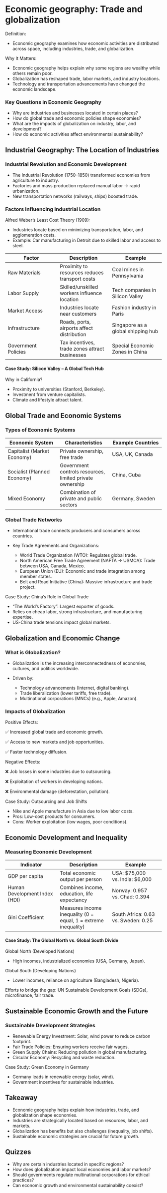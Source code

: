 # Economic geography: Trade and globalization

Definition:

-   Economic geography examines how economic activities are distributed across space, including industries, trade, and globalization.

Why It Matters:

-   Economic geography helps explain why some regions are wealthy while others remain poor.
-   Globalization has reshaped trade, labor markets, and industry locations.
-   Technology and transportation advancements have changed the economic landscape.

### Key Questions in Economic Geography

-   Why are industries and businesses located in certain places?
-   How do global trade and economic policies shape economies?
-   What are the impacts of globalization on industry, labor, and development?
-   How do economic activities affect environmental sustainability?

## Industrial Geography: The Location of Industries

### Industrial Revolution and Economic Development

-   The Industrial Revolution (1750–1850) transformed economies from agriculture to industry.
-   Factories and mass production replaced manual labor → rapid urbanization.
-   New transportation networks (railways, ships) boosted trade.

### Factors Influencing Industrial Location

Alfred Weber’s Least Cost Theory (1909):

-   Industries locate based on minimizing transportation, labor, and agglomeration costs.
-   Example: Car manufacturing in Detroit due to skilled labor and access to steel.

| Factor | Description | Example |
|------------------------|------------------------|------------------------|
| Raw Materials | Proximity to resources reduces transport costs | Coal mines in Pennsylvania |
| Labor Supply | Skilled/unskilled workers influence location | Tech companies in Silicon Valley |
| Market Access | Industries locate near customers | Fashion industry in Paris |
| Infrastructure | Roads, ports, airports affect distribution | Singapore as a global shipping hub |
| Government Policies | Tax incentives, trade zones attract businesses | Special Economic Zones in China |

#### Case Study: Silicon Valley – A Global Tech Hub

Why in California?

-   Proximity to universities (Stanford, Berkeley).
-   Investment from venture capitalists.
-   Climate and lifestyle attract talent.

## Global Trade and Economic Systems

### Types of Economic Systems

| Economic System | Characteristics | Example Countries |
|------------------------|------------------------|------------------------|
| Capitalist (Market Economy) | Private ownership, free trade | USA, UK, Canada |
| Socialist (Planned Economy) | Government controls resources, limited private ownership | China, Cuba |
| Mixed Economy | Combination of private and public sectors | Germany, Sweden |

### Global Trade Networks

-   International trade connects producers and consumers across countries.

-   Key Trade Agreements and Organizations:

    -   World Trade Organization (WTO): Regulates global trade.
    -   North American Free Trade Agreement (NAFTA → USMCA): Trade between USA, Canada, Mexico.
    -   European Union (EU): Economic and trade integration among member states.
    -   Belt and Road Initiative (China): Massive infrastructure and trade project.

Case Study: China’s Role in Global Trade

-   "The World’s Factory": Largest exporter of goods.
-   Relies on cheap labor, strong infrastructure, and manufacturing expertise.
-   US-China trade tensions impact global markets.

## Globalization and Economic Change

### What is Globalization?

-   Globalization is the increasing interconnectedness of economies, cultures, and politics worldwide.
-   Driven by:

    -   Technology advancements (Internet, digital banking).
    -   Trade liberalization (lower tariffs, free trade).
    -   Multinational corporations (MNCs) (e.g., Apple, Amazon).

### Impacts of Globalization

Positive Effects:

✅ Increased global trade and economic growth.

✅ Access to new markets and job opportunities.

✅ Faster technology diffusion.

Negative Effects:

❌ Job losses in some industries due to outsourcing.

❌ Exploitation of workers in developing nations.

❌ Environmental damage (deforestation, pollution).

Case Study: Outsourcing and Job Shifts

-   Nike and Apple manufacture in Asia due to low labor costs.
-   Pros: Low-cost products for consumers.
-   Cons: Worker exploitation (low wages, poor conditions).

## Economic Development and Inequality

### Measuring Economic Development

| Indicator | Description | Example |
|----|----|----|
| GDP per capita | Total economic output per person | USA: \$75,000 vs. India: \$6,000 |
| Human Development Index (HDI) | Combines income, education, life expectancy | Norway: 0.957 vs. Chad: 0.394 |
| Gini Coefficient | Measures income inequality (0 = equal, 1 = extreme inequality) | South Africa: 0.63 vs. Sweden: 0.25 |

#### Case Study: The Global North vs. Global South Divide

Global North (Developed Nations)

- High incomes, industrialized economies (USA, Germany, Japan).

Global South (Developing Nations)

- Lower incomes, reliance on agriculture (Bangladesh, Nigeria).

Efforts to bridge the gap: UN Sustainable Development Goals (SDGs), microfinance, fair trade.

## Sustainable Economic Growth and the Future
### Sustainable Development Strategies

- Renewable Energy Investment: Solar, wind power to reduce carbon footprint.
- Fair Trade Policies: Ensuring workers receive fair wages.
- Green Supply Chains: Reducing pollution in global manufacturing.
- Circular Economy: Recycling and waste reduction.

Case Study: Green Economy in Germany

- Germany leads in renewable energy (solar, wind).
- Government incentives for sustainable industries.

## Takeaway

- Economic geography helps explain how industries, trade, and globalization shape economies.
- Industries are strategically located based on resources, labor, and markets.
- Globalization has benefits but also challenges (inequality, job shifts).
- Sustainable economic strategies are crucial for future growth.

## Quizzes

- Why are certain industries located in specific regions?
- How does globalization impact local economies and labor markets?
- Should governments regulate multinational corporations for ethical practices?
- Can economic growth and environmental sustainability coexist?